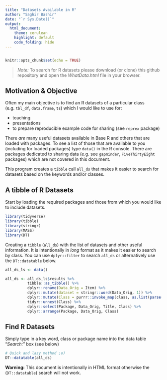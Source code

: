 ```yaml
---
title: "Datasets Available in R"
author: "Saghir Bashir"
date: "`r Sys.Date()`"
output: 
  html_document:
    theme: cerulean
    highlight: default
    code_folding: hide
---
```

```r

```

```r
knitr::opts_chunk$set(echo = TRUE)
```
> *Note:* To search for R datasets please download (or clone) this github repository and open the *WhatData.html* file in your browser.

## Motivation & Objective

Often my main objective is to find an R datasets of a particular class (e.g. `tbl_df`, `data.frame`, `ts`) which I would like to use for: 

* teaching
* presentations 
* to prepare reproducible example code for sharing (see `reprex` package)

There *are* many useful datasets available in Base R and others that are loaded with packages. To see a list of those that are available to you (including for loaded packages) type `data()` in the R console. There are packages dedicated to sharing data (e.g. see `gapminder`, `FiveThirtyEight` packages) which are not covered in this document.

This program creates a `tibble` call `all_ds` that makes it easier to search for datasets based on the keywords and/or classes. 

## A tibble of R Datasets

Start by loading the required packages and those from which you would like to include datasets. 
```r
library(tidyverse)
library(tibble)
library(stringr)
library(MASS)
library(DT)
```

Creating a `tibble` (`all_ds`) with the list of datasets and other useful information. It is intentionally in _long_ format as it makes it easier to search by class. You can use `dplyr::filter` to search `all_ds` or alternatively use the `DT::datatable` below.
```r
all_ds_ls <- data()

all_ds <- all_ds_ls$results %>%
          tibble::as_tibble() %>%
          dplyr::rename(Data_Orig = Item) %>%
          dplyr::mutate(dataset = stringr::word(Data_Orig, 1)) %>%
          dplyr::mutate(Class = purrr::invoke_map(class, as.list(parse(text = dataset)))) %>%
          tidyr::unnest(Class) %>%
          dplyr::select(Package, Data_Orig, Title, Class) %>%
          dplyr::arrange(Package, Data_Orig, Class)
```

## Find R Datasets

Simply type in a key word, class or package name into the data table "*Search:*" box (see below)
```r
# Quick and lazy method ;o)
DT::datatable(all_ds)
```

**Warning:** This document is intentionally in HTML format otherwise the (`DT::datatable`) search will not work.